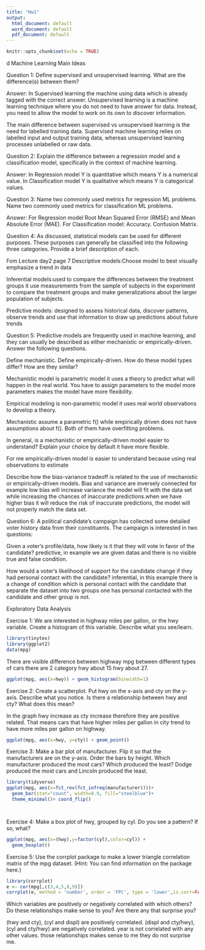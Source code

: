 ```yaml
---
title: "Hw1"
output:
  html_document: default
  word_document: default
  pdf_document: default
---
```


```r
knitr::opts_chunk$set(echo = TRUE)
```
d
Machine Learning Main Ideas

Question 1:
Define supervised and unsupervised learning. What are the difference(s) between them?

Answer: In Supervised learning the machine using data which is already tagged with the correct answer.
Unsupervised learning is a machine learning technique where you do not need to have answer for data. Instead, you need to allow the model to work on its own to discover information. 

The main difference between supervised vs unsupervised learning is the need for labelled training data. Supervised machine learning relies on labelled input and output training data, whereas unsupervised learning processes unlabelled or raw data.



Question 2:
Explain the difference between a regression model and a classification model, specifically in the context of machine learning.

Answer:
In Regression model Y is quantitative which means Y is a numerical value.
In Classification model Y is qualitative which means Y is categorical values.


Question 3:
Name two commonly used metrics for regression ML problems. Name two commonly used metrics for classification ML problems.

Answer: For Regression model Root Mean Squared Error (RMSE) and Mean Absolute Error (MAE).
For Classification model: Accuracy. Confusion Matrix.


Question 4:
As discussed, statistical models can be used for different purposes. These purposes can generally be classified into the following three categories. Provide a brief description of each.

Fom Lecture day2 page 7
Descriptive models:Choose model to best visually emphasize a trend in data

Inferential models:used to compare the differences between the treatment groups it use measurements from the sample of subjects in the experiment to compare the treatment groups and make generalizations about the larger population of subjects.

Predictive models: designed to assess historical data, discover patterns, observe trends and use that information to draw up predictions about future trends



Question 5:
Predictive models are frequently used in machine learning, and they can usually be described as either mechanistic or empirically-driven. Answer the following questions.

Define mechanistic. Define empirically-driven. How do these model types differ? How are they similar?

Mechanistic model is parametric model it uses a theory to predict what will happen in the real world. You have to assign parameters to the model more parameters makes the model have more flexibility. 

Empirical modeling is non-parametric model it uses real world observations to develop a theory. 

Mechanistic assume a parametric f() while empirically driven does not have assumptions about f(). Both of them have overfitting problems.


In general, is a mechanistic or empirically-driven model easier to understand? Explain your choice by default it have more flexible.

For me empirically-driven model is easier to understand because using real observations to estimate 


Describe how the bias-variance tradeoff is related to the use of mechanistic or empirically-driven models.
Bias and variance are inversely connected for example low bias will increase variance the model will fit with the data set while increasing the chances of inaccurate predictions.when we have higher bias it will reduce the risk of inaccurate predictions, the model will not properly match the data set.


Question 6:
A political candidate’s campaign has collected some detailed voter history data from their constituents. The campaign is interested in two questions:

Given a voter’s profile/data, how likely is it that they will vote in favor of the candidate?
predictive, in example we are given datas and there is no visible true and false condition.



How would a voter’s likelihood of support for the candidate change if they had personal contact with the candidate?
inferential, in this example there is a change of condition which is personal contact with the candidate that separate the dataset into two groups one has personal contacted with the candidate and other group is not. 





Exploratory Data Analysis



Exercise 1:
We are interested in highway miles per gallon, or the hwy variable. Create a histogram of this variable. Describe what you see/learn.
```r
library(tinytex)
library(ggplot2)
data(mpg)

```


There are visible difference between highway mpg between different types of cars there are 2 category hwy about 15 hwy about 27.
```r
ggplot(mpg, aes(x=hwy)) + geom_histogram(binwidth=1)
```




Exercise 2:
Create a scatterplot. Put hwy on the x-axis and cty on the y-axis. Describe what you notice. Is there a relationship between hwy and cty? What does this mean?



In the graph hwy increase as cty increase therefore they are positive related. That means cars that have higher miles per gallon in city trend to have more miles per gallon on highway.

```r
ggplot(mpg, aes(x=hwy, y=cty)) + geom_point()


```


Exercise 3:
Make a bar plot of manufacturer. Flip it so that the manufacturers are on the y-axis. Order the bars by height. Which manufacturer produced the most cars? Which produced the least?
Dodge produced the most cars and Lincoln produced the least.
```r
library(tidyverse)
ggplot(mpg, aes(x=fct_rev(fct_infreq(manufacturer))))+
  geom_bar(stat="count", width=0.9, fill="steelblue")+
  theme_minimal()+ coord_flip()




```





Exercise 4:
Make a box plot of hwy, grouped by cyl. Do you see a pattern? If so, what?

```r
ggplot(mpg, aes(x=(hwy),y=factor(cyl),color=cyl)) + 
  geom_boxplot()

```
Exercise 5:
Use the corrplot package to make a lower triangle correlation matrix of the mpg dataset. (Hint: You can find information on the package here.)



```r
library(corrplot)
e <- cor(mpg[,c(3,4,5,8,9)])
corrplot(e, method = 'number', order = 'FPC', type = 'lower',is.corr=FALSE)

```
Which variables are positively or negatively correlated with which others? Do these relationships make sense to you? Are there any that surprise you?

(hwy and cty), (cyl and displ) are positively correlated.
(displ and cty/hwy), (cyl and cty/hwy) are negatively correlated.
year is not correlated with any other values.
those relationships makes sense to me they do not surprise me.









